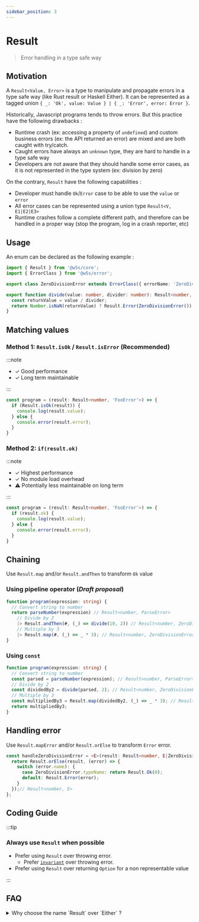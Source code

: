 ```yaml
---
sidebar_position: 3
---
```


# Result

> Error handling in a type safe way

<PackageBadgeGroup apiHref="/api/core/namespace/result" />

## Motivation

A `Result<Value, Error>` is a type to manipulate and propagate errors in a type safe way (like Rust result or Haskell Either).
It can be represented as a tagged union `{ _: 'Ok', value: Value } | { _: 'Error', error: Error }`.

Historically, Javascript programs tends to throw errors. But this practice have the following drawbacks :

- Runtime crash (ex: accessing a property of `undefined`) and custom business errors (ex: the API returned an error) are mixed and are both caught with try/catch.
- Caught errors have always an `unknown` type, they are hard to handle in a type safe way
- Developers are not aware that they should handle some error cases, as it is not represented in the type system (ex: division by zero)

On the contrary, `Result` have the following capabilities :

- Developer must handle `Ok`/`Error` case to be able to use the `value` or `error`
- All error cases can be represented using a union type `Result<V, E1|E2|E3>`
- Runtime crashes follow a complete different path, and therefore can be handled in a proper way (stop the program, log in a crash reporter, etc)

## Usage

An enum can be declared as the following example :

```typescript
import { Result } from '@w5s/core';
import { ErrorClass } from '@w5s/error';

export class ZeroDivisionError extends ErrorClass({ errorName: 'ZeroDivisionError' })<{}> {}

export function divide(value: number, divider: number): Result<number, ZeroDivisionError> {
  const returnValue = value / divider;
  return Number.isNaN(returnValue) ? Result.Error(ZeroDivisionError()) : Result.Ok(returnValue);
}
```

## Matching values

### Method 1: `Result.isOk` / `Result.isError` (Recommended)

:::note

- ✓ Good performance
- ✓ Long term maintainable

:::

```typescript
const program = (result: Result<number, 'FooError'>) => {
  if (Result.isOk(result)) {
    console.log(result.value);
  } else {
    console.error(result.error);
  }
}
```

### Method 2: `if(result.ok)`

:::note

- ✓ Highest performance
- ✓ No module load overhead
- ⚠️ Potentially less maintainable on long term

:::

```typescript
const program = (result: Result<number, 'FooError'>) => {
  if (result.ok) {
    console.log(result.value);
  } else {
    console.error(result.error);
  }
}
```

## Chaining

Use `Result.map` and/or `Result.andThen` to transform `Ok` value

### Using pipeline operator (*Draft proposal*)

```typescript
function program(expression: string) {
  // Convert string to number
  return parseNumber(expression) // Result<number, ParseError>
    // Divide by 2
    |> Result.andThen(#, (_) => divide(10, 2)) // Result<number, ZeroDivisionError | ParseError>
    // Multiple by 3
    |> Result.map(#, (_) => _ * 3); // Result<number, ZeroDivisionError | ParseError>
}
```

### Using `const`

```typescript
function program(expression: string) {
  // Convert string to number
  const parsed = parseNumber(expression); // Result<number, ParseError>
  // Divide by 2
  const dividedBy2 = divide(parsed, 2); // Result<number, ZeroDivisionError | ParseError>
  // Multiple by 3
  const multipliedBy3 = Result.map(dividedBy2, (_) => _ * 3); // Result<number, ZeroDivisionError | ParseError>
  return multipliedBy3;
}
```

## Handling error

Use `Result.mapError` and/or `Result.orElse` to transform `Error` error.

```typescript
const handleZeroDivisionError = <E>(result: Result<number, E|ZeroDivisionError>) => {
  return Result.orElse(result, (error) => {
    switch (error.name): {
      case ZeroDivisionError.typeName: return Result.Ok(0);
      default: Result.Error(error);
    }
  });// Result<number, E>
};
```

## Coding Guide

:::tip

### Always use `Result` when possible

- Prefer using `Result` over throwing error.
  - Prefer [`invariant`](../error/invariant) over throwing error.
- Prefer using `Result` over returning `Option` for a non representable value

:::

## FAQ

<details>
<summary>
Why choose the name `Result` over `Either` ?
</summary>

It is a matter of preference. `Ok` / `Error` is more explicit than `Left` / `Right`.
Generally speaking, `W5S` packages naming tends to be often aligned with the `Rust` naming when no ECMA equivalent exists.
</details>
